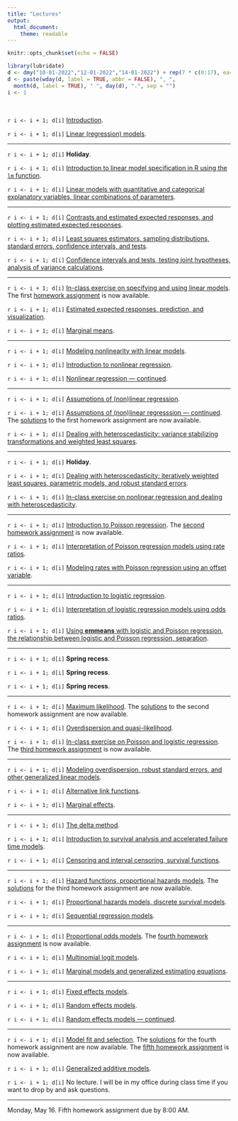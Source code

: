 ---
title: "Lectures"
output: 
  html_document: 
    theme: readable
---

```{r setup, include=FALSE}
knitr::opts_chunk$set(echo = FALSE)
```

```{r, message = FALSE}
library(lubridate)
d <- dmy("10-01-2022","12-01-2022","14-01-2022") + rep(7 * c(0:17), each = 3)
d <- paste(wday(d, label = TRUE, abbr = FALSE), ", ", 
  month(d, label = TRUE), " ", day(d), ".", sep = "")
i <- 1
```

&nbsp;

`r i <- i + 1; d[i]` [Introduction](lecture-01-12-2022.html). 

`r i <- i + 1; d[i]` [Linear (regression) models](lecture-01-14-2022.html).

***

`r i <- i + 1; d[i]` **Holiday**. 

`r i <- i + 1; d[i]` [Introduction to linear model specification in R using the `lm` function](lecture-01-19-2022.html).

`r i <- i + 1; d[i]` [Linear models with quantitative and categorical explanatory variables, linear combinations of parameters](lecture-01-21-2022.html).
 
***

`r i <- i + 1; d[i]` [Contrasts and estimated expected responses, and plotting estimated expected responses](lecture-01-24-2022.html).

`r i <- i + 1; d[i]` [Least squares estimators, sampling distributions, standard errors, confidence intervals, and tests](lecture-01-26-2022.html).

`r i <- i + 1; d[i]` [Confidence intervals and tests, testing joint hypotheses, analysis of variance calculations](lecture-01-28-2022.html).
 
***

`r i <- i + 1; d[i]` [In-class exercise on specifying and using linear models](lecture-01-31-2022.html). The first [homework assignment](hw1.html) is now available.

`r i <- i + 1; d[i]` [Estimated expected responses, prediction, and visualization](lecture-02-02-2022.html).

`r i <- i + 1; d[i]` [Marginal means](lecture-02-04-2022.html).
 
***

`r i <- i + 1; d[i]` [Modeling nonlinearity with linear models](lecture-02-07-2022.html).

`r i <- i + 1; d[i]` [Introduction to nonlinear regression](lecture-02-09-2022.html).

`r i <- i + 1; d[i]` [Nonlinear regression --- continued](lecture-02-11-2022.html).
 
***

`r i <- i + 1; d[i]` [Assumptions of (non)linear regression](lecture-02-14-2022.html).

`r i <- i + 1; d[i]` [Assumptions of (non)linear regresssion --- continued](lecture-02-16-2022.html). The [solutions](hw1-solutions.html) to the first homework assignment are now available. 

`r i <- i + 1; d[i]` [Dealing with heteroscedasticity: variance stabilizing transformations and weighted least squares](lecture-02-18-2022.html).
 
***

`r i <- i + 1; d[i]` **Holiday**.

`r i <- i + 1; d[i]` [Dealing with heteroscedasticity: iteratively weighted least squares, parametric models, and robust standard errors](lecture-02-23-2022.html).

`r i <- i + 1; d[i]` [In-class exercise on nonlinear regression and dealing with heteroscedasticity](lecture-02-25-2022.html). 
 
***

`r i <- i + 1; d[i]` [Introduction to Poisson regression](lecture-02-28-2022.html). The [second homework assignment](hw2.html) is now available.

`r i <- i + 1; d[i]` [Interpretation of Poisson regression models using rate ratios](lecture-03-02-2022.html).

`r i <- i + 1; d[i]` [Modeling rates with Poisson regression using an offset variable](lecture-03-04-2022.html). 
 
***

`r i <- i + 1; d[i]` [Introduction to logistic regression](lecture-03-07-2022.html).

`r i <- i + 1; d[i]` [Interpretation of logistic regression models using odds ratios](lecture-03-09-2022.html). 

`r i <- i + 1; d[i]` [Using **emmeans** with logistic and Poisson regression, the relationship between logistic and Poisson regression, separation](lecture-03-11-2022.html).
 
***

`r i <- i + 1; d[i]` **Spring recess**.

`r i <- i + 1; d[i]` **Spring recess**.

`r i <- i + 1; d[i]` **Spring recess**.
 
***

`r i <- i + 1; d[i]` [Maximum likelihood](lecture-03-21-2022.html). The [solutions](hw2-solutions.html) to the second homework assignment are now available.

`r i <- i + 1; d[i]` [Overdispersion and quasi-likelihood](lecture-03-23-2022.html). 

`r i <- i + 1; d[i]` [In-class exercise on Poisson and logistic regression](lecture-03-25-2022.html). The [third homework assignment](hw3.html) is now available.
 
***

`r i <- i + 1; d[i]` [Modeling overdispersion, robust standard errors, and other generalized linear models](lecture-03-28-2022.html). 

`r i <- i + 1; d[i]` [Alternative link functions](lecture-03-30-2022.html).

`r i <- i + 1; d[i]` [Marginal effects](lecture-04-01-2022.html).
 
***

`r i <- i + 1; d[i]` [The delta method](lecture-04-04-2022.html). 

`r i <- i + 1; d[i]` [Introduction to survival analysis and accelerated failure time models](lecture-04-06-2022.html). 
 
`r i <- i + 1; d[i]` [Censoring and interval censoring, survival functions](lecture-04-08-2022.html).
 
***

`r i <- i + 1; d[i]` [Hazard functions, proportional hazards models](lecture-04-11-2022.html). The [solutions](hw3-solutions.html) for the third homework assignment are now available.

`r i <- i + 1; d[i]` [Proportional hazards models, discrete survival models](lecture-04-13-2022.html).

`r i <- i + 1; d[i]` [Sequential regression models](lecture-04-15-2022.html).
 
***

`r i <- i + 1; d[i]` [Proportional odds models](lecture-04-18-2022.html). The [fourth homework assignment](hw4.html) is now available.

`r i <- i + 1; d[i]` [Multinomial logit models](lecture-04-20-2022.html). 

`r i <- i + 1; d[i]` [Marginal models and generalized estimating equations](lecture-04-22-2022.html).
 
***

`r i <- i + 1; d[i]` [Fixed effects models](lecture-04-25-2022.html).

`r i <- i + 1; d[i]` [Random effects models](lecture-04-27-2022.html). 

`r i <- i + 1; d[i]` [Random effects models --- continued](lecture-04-29-2022.html).
 
***

`r i <- i + 1; d[i]` [Model fit and selection](lecture-05-02-2022.html). The [solutions](hw4-solutions.html) for the fourth homework assignment are now available. The [fifth homework assignment](hw5.html) is now available.

`r i <- i + 1; d[i]` [Generalized additive models](lecture-05-04-2022.html).

`r i <- i + 1; d[i]` No lecture. I will be in my office during class time if you want to drop by and ask questions. 

*** 

Monday, May 16. Fifth homework assignment due by 8:00 AM. 




